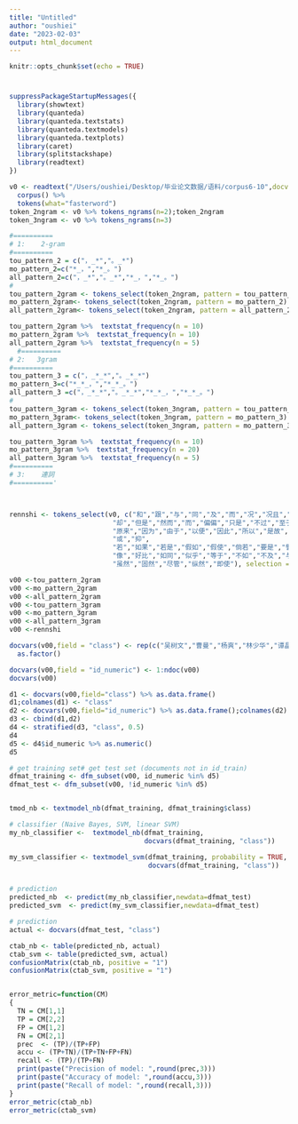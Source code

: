 ```yaml
---
title: "Untitled"
author: "oushiei"
date: "2023-02-03"
output: html_document
---
```


```r
knitr::opts_chunk$set(echo = TRUE)
```

# 

```r
suppressPackageStartupMessages({  
  library(showtext)
  library(quanteda)
  library(quanteda.textstats)
  library(quanteda.textmodels)
  library(quanteda.textplots)
  library(caret)
  library(splitstackshape)
  library(readtext)
})
```


```r
v0 <- readtext("/Users/oushiei/Desktop/毕业论文数据/语料/corpus6-10",docvarsfrom = "filenames") %>%
  corpus() %>%
  tokens(what="fasterword")
token_2ngram <- v0 %>% tokens_ngrams(n=2);token_2ngram
token_3ngram <- v0 %>% tokens_ngrams(n=3)
```

```r

#==========
# 1:    2-gram
#==========
tou_pattern_2 = c("，_*","。_*")
mo_pattern_2=c("*_，","*_。")
all_pattern_2=c("，_*","。_*","*_，","*_。")
#
tou_pattern_2gram <- tokens_select(token_2ngram, pattern = tou_pattern_2) %>% dfm() %>% dfm_trim(min_termfreq = 20)
mo_pattern_2gram<- tokens_select(token_2ngram, pattern = mo_pattern_2) %>% dfm() %>% dfm_trim(min_termfreq = 20)
all_pattern_2gram<- tokens_select(token_2ngram, pattern = all_pattern_2) %>% dfm() %>% dfm_trim(min_termfreq = 20)

tou_pattern_2gram %>%  textstat_frequency(n = 10)
mo_pattern_2gram %>%  textstat_frequency(n = 10)
all_pattern_2gram %>%  textstat_frequency(n = 5)
  #==========
# 2:   3gram 
#==========
tou_pattern_3 = c("，_*_*","。_*_*")
mo_pattern_3=c("*_*_，","*_*_。")
all_pattern_3 =c("，_*_*","。_*_*","*_*_，","*_*_。")
#
tou_pattern_3gram <- tokens_select(token_3ngram, pattern = tou_pattern_3)%>% dfm()  %>% dfm_trim(min_termfreq = 20)
mo_pattern_3gram<- tokens_select(token_3ngram, pattern = mo_pattern_3) %>% dfm() %>% dfm_trim(min_termfreq = 20)
all_pattern_3gram <- tokens_select(token_3ngram, pattern = mo_pattern_3) %>% dfm() %>% dfm_trim(min_termfreq = 20)

tou_pattern_3gram %>%  textstat_frequency(n = 10)
mo_pattern_3gram %>%  textstat_frequency(n = 20)
all_pattern_3gram %>%  textstat_frequency(n = 5)
#==========
# 3:    連詞
#=========='



rennshi <- tokens_select(v0, c("和","跟","与","同","及","而","况","况且","何况","乃至","则","乃","就","而","于是","至于","说到","此外","像","如","一般","比方",
                          "却","但是","然而","而","偏偏","只是","不过","至于","致","不料","岂知",
                          "原来","因为","由于","以便","因此","所以","是故","以致",
                          "或","抑",
                          "若","如果","若是","假如","假使","倘若","要是","譬如",
                          "像","好比","如同","似乎","等于","不如","不及","与其","不如",
                          "虽然","固然","尽管","纵然","即使"), selection = "keep", padding = F) %>% dfm()

```

```r

v00 <-tou_pattern_2gram
v00 <-mo_pattern_2gram
v00 <-all_pattern_2gram 
v00 <-tou_pattern_3gram
v00 <-mo_pattern_3gram
v00 <-all_pattern_3gram
v00 <-rennshi

```


```r
docvars(v00,field = "class") <- rep(c("吴树文","曹曼","杨爽","林少华","谭晶华徐建雄","郑民钦"),each=10) %>%
  as.factor()

docvars(v00,field = "id_numeric") <- 1:ndoc(v00)
docvars(v00) 

d1 <- docvars(v00,field="class") %>% as.data.frame()
d1;colnames(d1) <- "class"
d2 <- docvars(v00,field="id_numeric") %>% as.data.frame();colnames(d2) <- "id_numeric"
d3 <- cbind(d1,d2)
d4 <- stratified(d3, "class", 0.5)
d4
d5 <- d4$id_numeric %>% as.numeric()
d5
```

```r
# get training set# get test set (documents not in id_train)
dfmat_training <- dfm_subset(v00, id_numeric %in% d5)
dfmat_test <- dfm_subset(v00, !id_numeric %in% d5)


tmod_nb <- textmodel_nb(dfmat_training, dfmat_training$class)

# classifier (Naive Bayes, SVM, linear SVM)
my_nb_classifier <-  textmodel_nb(dfmat_training, 
                                  docvars(dfmat_training, "class"))

my_svm_classifier <- textmodel_svm(dfmat_training, probability = TRUE, 
                                   docvars(dfmat_training, "class"))


# prediction
predicted_nb  <- predict(my_nb_classifier,newdata=dfmat_test)
predicted_svm  <- predict(my_svm_classifier,newdata=dfmat_test)

# prediction
actual <- docvars(dfmat_test, "class")

ctab_nb <- table(predicted_nb, actual)
ctab_svm <- table(predicted_svm, actual)
confusionMatrix(ctab_nb, positive = "1")
confusionMatrix(ctab_svm, positive = "1")


error_metric=function(CM)
{
  TN = CM[1,1]
  TP = CM[2,2]
  FP = CM[1,2]
  FN = CM[2,1]
  prec  <- (TP)/(TP+FP)
  accu <- (TP+TN)/(TP+TN+FP+FN)
  recall <- (TP)/(TP+FN)
  print(paste("Precision of model: ",round(prec,3)))
  print(paste("Accuracy of model: ",round(accu,3)))
  print(paste("Recall of model: ",round(recall,3)))
}
error_metric(ctab_nb)
error_metric(ctab_svm)


```

